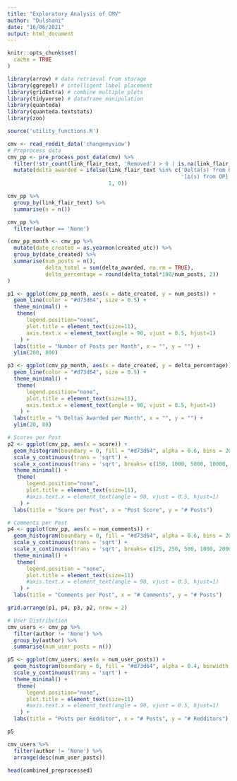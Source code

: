 ```yaml
---
title: "Exploratory Analysis of CMV"
author: "Dulshani"
date: "16/06/2021"
output: html_document
---
```


```r
knitr::opts_chunk$set(
  cache = TRUE
)

library(arrow) # data retrieval from storage
library(ggrepel) # intelligent label placement
library(gridExtra) # combine multiple plots
library(tidyverse) # dataframe manipulation
library(quanteda)
library(quanteda.textstats)
library(zoo)

source('utility_functions.R')
```


```r
cmv <- read_reddit_data('changemyview')
# Preprocess data
cmv_pp <- pre_process_post_data(cmv) %>%
  filter(!str_count(link_flair_text, 'Removed') > 0 | is.na(link_flair_text)) %>%
  mutate(delta_awarded = ifelse(link_flair_text %in% c('Delta(s) from OP', 'Delta(s) from OP - Fresh Topic Friday', 
                                                       '[∆(s) from OP]', 'Deltas(s) from OP', 'FTFdeltaOP', 'OP Delta/FTF'), 
                                1, 0))
```


```r
cmv_pp %>%
  group_by(link_flair_text) %>%
  summarise(n = n())
```

```r
cmv_pp %>%
  filter(author == 'None')
```


```r
(cmv_pp_month <- cmv_pp %>%
  mutate(date_created = as.yearmon(created_utc)) %>%
  group_by(date_created) %>%
  summarise(num_posts = n(), 
            delta_total = sum(delta_awarded, na.rm = TRUE),
            delta_percentage = round(delta_total*100/num_posts, 2))
) 
```

```r
p1 <- ggplot(cmv_pp_month, aes(x = date_created, y = num_posts)) + 
  geom_line(color = "#d73d64", size = 0.5) +
  theme_minimal() +
   theme(
      legend.position="none",
      plot.title = element_text(size=11),
      axis.text.x = element_text(angle = 90, vjust = 0.5, hjust=1)
    ) +
  labs(title = "Number of Posts per Month", x = "", y = "") +
  ylim(200, 800)
```

```r
p3 <- ggplot(cmv_pp_month, aes(x = date_created, y = delta_percentage)) + 
  geom_line(color = "#d73d64", size = 0.5) +
  theme_minimal() +
   theme(
      legend.position="none",
      plot.title = element_text(size=11),
      axis.text.x = element_text(angle = 90, vjust = 0.5, hjust=1)
    ) +
  labs(title = "% Deltas Awarded per Month", x = "", y = "") + 
  ylim(20, 80)
```



```r
# Scores per Post
p2 <- ggplot(cmv_pp, aes(x = score)) + 
  geom_histogram(boundary = 0, fill = "#d73d64", alpha = 0.6, bins = 20) +
  scale_y_continuous(trans = 'sqrt') +
  scale_x_continuous(trans = 'sqrt', breaks= c(150, 1000, 5000, 10000, 20000, 40000)) +
  theme_minimal() +
   theme(
      legend.position="none",
      plot.title = element_text(size=11),
      #axis.text.x = element_text(angle = 90, vjust = 0.5, hjust=1)
    ) +
  labs(title = "Score per Post", x = "Post Score", y = "# Posts") 
```


```r
# Comments per Post
p4 <- ggplot(cmv_pp, aes(x = num_comments)) + 
  geom_histogram(boundary = 0, fill = "#d73d64", alpha = 0.6, bins = 20) +
  scale_y_continuous(trans = 'sqrt') +
  scale_x_continuous(trans = 'sqrt', breaks= c(25, 250, 500, 1000, 2000, 4000, 6000)) +
  theme_minimal() +
   theme(
      legend.position = "none",
      plot.title = element_text(size=11)
      #axis.text.x = element_text(angle = 90, vjust = 0.5, hjust=1)
    ) +
  labs(title = "Comments per Post", x = "# Comments", y = "# Posts") 
```


```r
grid.arrange(p1, p4, p3, p2, nrow = 2)
```

```r
# User Distribution
cmv_users <- cmv_pp %>%
  filter(author != 'None') %>%
  group_by(author) %>%
  summarise(num_user_posts = n())

p5 <- ggplot(cmv_users, aes(x = num_user_posts)) + 
  geom_histogram(boundary = 0, fill = "#d73d64", alpha = 0.4, binwidth = 1) +
  scale_y_continuous(trans = 'sqrt') +
  theme_minimal() +
   theme(
      legend.position="none",
      plot.title = element_text(size=11)
      #axis.text.x = element_text(angle = 90, vjust = 0.5, hjust=1)
    ) +
  labs(title = "Posts per Redditor", x = "# Posts", y = "# Redditors") 

p5
```

```r
cmv_users %>%
  filter(author != 'None') %>%
  arrange(desc(num_user_posts))
```


```r
head(combined_preprocessed)
```




